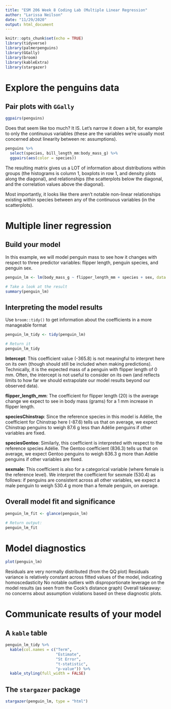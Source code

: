 ```yaml
---
title: "ESM 206 Week 8 Coding Lab (Multiple Linear Regression"
author: "Larissa Neilson"
date: "11/29/2020"
output: html_document
---
```


```r
knitr::opts_chunk$set(echo = TRUE)
library(tidyverse)
library(palmerpenguins)
library(GGally)
library(broom)
library(kableExtra)
library(stargazer)
```

# Explore the **penguins** data

## Pair plots with `GGally` 

```r
ggpairs(penguins)
```

Does that seem like too much? It IS. Let’s narrow it down a bit, for example to only the continuous variables (these are the variables we’re usually most concerned about linearity between re: assumptions).

```r
penguins %>% 
  select(species, bill_length_mm:body_mass_g) %>% 
  ggpairs(aes(color = species))
```

The resulting matrix gives us a LOT of information about distributions within groups (the histograms is column 1, boxplots in row 1, and density plots along the diagonal), and relationships (the scatterplots below the diagonal, and the correlation values above the diagonal).

Most importantly, it looks like there aren’t notable non-linear relationships existing within species between any of the continuous variables (in the scatterplots).

# Multiple liner regression

## Build your model

In this example, we will model penguin mass to see how it changes with respect to three predictor variables: flipper length, penguin species, and penguin sex. 

```r
penguin_lm <- lm(body_mass_g ~ flipper_length_mm + species + sex, data = penguins)

# Take a look at the result
summary(penguin_lm)
```

## Interpreting the model results

Use `broom::tidy()` to get information about the coefficients in a more manageable format

```r
penguin_lm_tidy <- tidy(penguin_lm)

# Return it
penguin_lm_tidy
```

**Intercept**: This coefficient value (-365.8) is not meaningful to interpret here on its own (though should still be included when making predictions). Technically, it is the expected mass of a penguin with flipper length of 0 mm. Often, the intercept is not useful to consider on its own (and reflects limits to how far we should extrapolate our model results beyond our observed data).

**flipper_length_mm**: The coefficient for flipper length (20) is the average change we expect to see in body mass (grams) for a 1 mm increase in flipper length.

**speciesChinstrap**: Since the reference species in this model is Adélie, the coefficient for Chinstrap here (-87.6) tells us that on average, we expect Chinstrap penguins to weigh 87.6 g less than Adélie penguins if other variables are fixed.

**speciesGentoo**: Similarly, this coefficient is interpreted with respect to the reference species Adélie. The Gentoo coefficient (836.3) tells us that on average, we expect Gentoo penguins to weigh 836.3 g more than Adélie penguins if other variables are fixed.

**sexmale**: This coefficient is also for a categorical variable (where female is the reference level). We interpret the coefficient for sexmale (530.4) as follows: if penguins are consistent across all other variables, we expect a male penguin to weigh 530.4 g more than a female penguin, on average.

## Overall model fit and significance

```r
penguin_lm_fit <- glance(penguin_lm)

# Return output:
penguin_lm_fit
```

# Model diagnostics

```r
plot(penguin_lm)
```

Residuals are very normally distributed (from the QQ plot)
Residuals variance is relatively constant across fitted values of the model, indicating homoscedasticity
No notable outliers with disproportionate leverage on the model results (as seen from the Cook’s distance graph)
Overall takeaway: no concerns about assumption violations based on these diagnostic plots.

# Communicate results of your model

## A `kable` table

```r
penguin_lm_tidy %>% 
  kable(col.names = c("Term",
                      "Estimate",
                      "St Error",
                      "t-statistic",
                      "p-value")) %>% 
  kable_styling(full_width = FALSE)
```

## The `stargazer` package

```r
stargazer(penguin_lm, type = "html")
```

